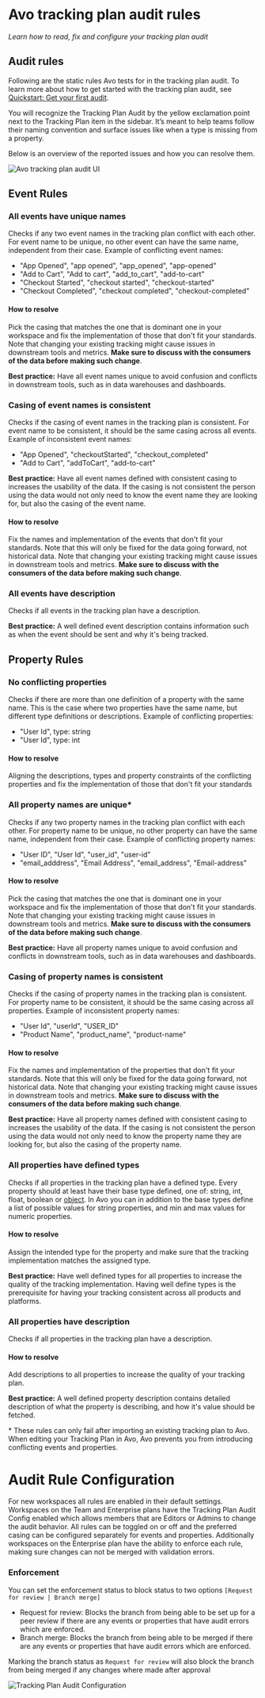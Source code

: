 
# Avo tracking plan audit rules

_Learn how to read, fix and configure your tracking plan audit_

## Audit rules

Following are the static rules Avo tests for in the tracking plan audit. To learn more about how to get started with the tracking plan audit, see [Quickstart: Get your first audit](/audit/quickstart).

You will recognize the Tracking Plan Audit by the yellow exclamation point next to the Tracking Plan item in the sidebar. It’s meant to help teams follow their naming convention and surface issues like when a type is missing from a property.

Below is an overview of the reported issues and how you can resolve them.

![Avo tracking plan audit UI](/images/audit/audit.png)

## Event Rules

### All events have unique names

Checks if any two event names in the tracking plan conflict with each other. For event name to be unique, no other event can have the same name, independent from their case. Example of conflicting event names:

- "App Opened", "app opened", "app_opened", "app-opened"
- "Add to Cart", "Add to cart", "add_to_cart", "add-to-cart"
- "Checkout Started", "checkout started", "checkout-started"
- "Checkout Completed", "checkout completed", "checkout-completed"

#### How to resolve

Pick the casing that matches the one that is dominant one in your workspace and fix the implementation of those that don't fit your standards. Note that changing your existing tracking might cause issues in downstream tools and metrics. **Make sure to discuss with the consumers of the data before making such change**.


<Callout type="info" emoji="💡">**Best practice:** Have all event names unique to avoid confusion and conflicts in downstream tools, such as in data warehouses and dashboards.</Callout>

### Casing of event names is consistent

Checks if the casing of event names in the tracking plan is consistent. For event name to be consistent, it should be the same casing across all events. Example of inconsistent event names:

- "App Opened", "checkoutStarted", "checkout_completed"
- "Add to Cart", "addToCart", "add-to-cart"



<Callout type="info" emoji="💡">**Best practice:** Have all event names defined with consistent casing to increases the usability of the data. If the casing is not consistent the person using the data would not only need to know the event name they are looking for, but also the casing of the event name.</Callout>

#### How to resolve

Fix the names and implementation of the events that don't fit your standards. Note that this will only be fixed for the data going forward, not historical data. Note that changing your existing tracking might cause issues in downstream tools and metrics. **Make sure to discuss with the consumers of the data before making such change**.

### All events have description

Checks if all events in the tracking plan have a description.

<Callout type="info" emoji="💡">**Best practice:** A well defined event description contains information such as when the event should be sent and why it's being tracked.</Callout>

## Property Rules

### No conflicting properties

Checks if there are more than one definition of a property with the same name. This is the case where two properties have the same name, but different type definitions or descriptions. Example of conflicting properties:

- "User Id", type: string
- "User Id", type: int

#### How to resolve

Aligning the descriptions, types and property constraints of the conflicting properties and fix the implementation of those that don't fit your standards

### All property names are unique\*

Checks if any two property names in the tracking plan conflict with each other. For property name to be unique, no other property can have the same name, independent from their case. Example of conflicting property names:

- "User ID", "User Id", "user_id", "user-id"
- "email_adddress", "Email Address", "email_address", "Email-address"

#### How to resolve

Pick the casing that matches the one that is dominant one in your workspace and fix the implementation of those that don't fit your standards. Note that changing your existing tracking might cause issues in downstream tools and metrics. **Make sure to discuss with the consumers of the data before making such change**.

<Callout type="info" emoji="💡">**Best practice:** Have all property names unique to avoid confusion and conflicts in downstream tools, such as in data warehouses and dashboards.</Callout>

### Casing of property names is consistent

Checks if the casing of property names in the tracking plan is consistent. For property name to be consistent, it should be the same casing across all properties. Example of inconsistent property names:

- "User Id", "userId", "USER_ID"
- "Product Name", "product_name", "product-name"

#### How to resolve

Fix the names and implementation of the properties that don't fit your standards. Note that this will only be fixed for the data going forward, not historical data. Note that changing your existing tracking might cause issues in downstream tools and metrics. **Make sure to discuss with the consumers of the data before making such change**.

<Callout type="info" emoji="💡">**Best practice:** Have all property names defined with consistent casing to increases the usability of the data. If the casing is not consistent the person using the data would not only need to know the property name they are looking for, but also the casing of the property name.</Callout>

### All properties have defined types

Checks if all properties in the tracking plan have a defined type. Every property should at least have their base type defined, one of: string, int, float, boolean or [object](/data-design/object-properties). In Avo you can in addition to the base types define a list of possible values for string properties, and min and max values for numeric properties.

#### How to resolve

Assign the intended type for the property and make sure that the tracking implementation matches the assigned type.

<Callout type="info" emoji="💡">**Best practice:** Have well defined types for all properties to increase the quality of the tracking implementation. Having well define types is the prerequisite for having your tracking consistent across all products and platforms.</Callout>

### All properties have description

Checks if all properties in the tracking plan have a description.

#### How to resolve

Add descriptions to all properties to increase the quality of your tracking plan.

<Callout type="info" emoji="💡">**Best practice:** A well defined property description contains detailed description of what the property is describing, and how it's value should be fetched.</Callout>

\* These rules can only fail after importing an existing tracking plan to Avo. When editing your Tracking Plan in Avo, Avo prevents you from introducing conflicting events and properties.

# Audit Rule Configuration

For new workspaces all rules are enabled in their default settings. Workspaces on the Team and Enterprise plans have the Tracking Plan Audit Config enabled which allows members that are Editors or Admins to change the audit behavior. All rules can be toggled on or off and the preferred casing can be configured separately for events and properties. Additionally workspaces on the Enterprise plan have the ability to enforce each rule, making sure changes can not be merged with validation errors.

### Enforcement
You can set the enforcement status to block status to two options `[Request for review | Branch merge]` 
 - Request for review: Blocks the branch from being able to be set up for a peer review if there are any events or properties that have audit errors which are enforced.
 - Branch merge: Blocks the branch from being able to be merged if there are any events or properties that have audit errors which are enforced.

 <Callout type="info" emoji="💡"> Marking the branch status as `Request for review` will also block the branch from being merged if any changes where made after approval  </Callout>

![Tracking Plan Audit Configuration](/images/audit/tracking-plan-audit-config.png)